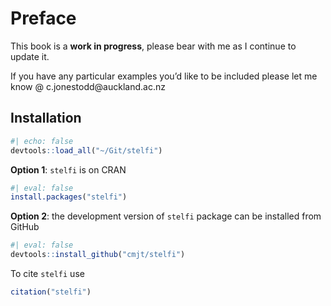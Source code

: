# Preface {.unnumbered}

::: {.callout-warning}

This book is a **work in progress**, please bear with me as I continue to update it.

If you have any particular examples you'd like to be included please let me know @ c.jonestodd@auckland.ac.nz

:::

## Installation {.unnumbered}

```r
#| echo: false
devtools::load_all("~/Git/stelfi")
```


**Option 1**: `stelfi` is on CRAN

```r
#| eval: false
install.packages("stelfi")
```

**Option 2**: the development version of `stelfi` package can be installed from GitHub

```r
#| eval: false
devtools::install_github("cmjt/stelfi")
```



::: {.callout-note}

To cite `stelfi` use

```r
citation("stelfi")
```
:::

